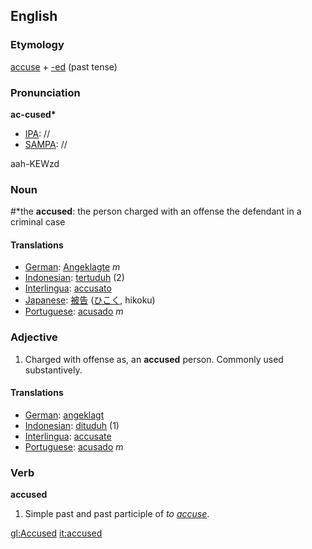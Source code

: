 ==English==
===Etymology===
[[accuse]] + [[-ed]] (past tense)

===Pronunciation===
'''ac-cused*'''
*[[IPA]]: //
*[[SAMPA]]: //
aah-KEWzd

===Noun===
#*the '''accused''': the person charged with an offense the defendant in a criminal case

====Translations====
*[[German]]: [[Angeklagte]] ''m''
*[[Indonesian]]: [[tertuduh]] (2)
*[[Interlingua]]: [[accusato]]
*[[Japanese]]: [[被告]] ([[ひこく]], hikoku)
*[[Portuguese]]: [[acusado]] ''m''

===Adjective===
# Charged with offense as, an '''accused''' person. Commonly used substantively.

====Translations====
*[[German]]: [[angeklagt]]
*[[Indonesian]]: [[dituduh]] (1)
*[[Interlingua]]: [[accusate]]
*[[Portuguese]]: [[acusado]] ''m''

===Verb===
'''accused'''
# Simple past and past participle of ''to [[accuse]]''.

[[gl:Accused]]
[[it:accused]]
